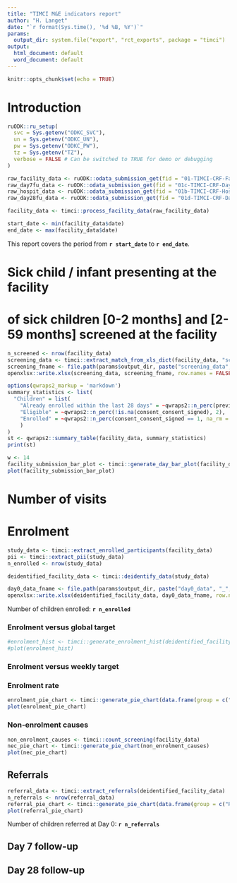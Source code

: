 ```yaml
---
title: "TIMCI M&E indicators report"
author: "H. Langet"
date: "`r format(Sys.time(), '%d %B, %Y')`"
params:
  output_dir: system.file("export", "rct_exports", package = "timci")
output:
  html_document: default
  word_document: default
---
```


```r
knitr::opts_chunk$set(echo = TRUE)
```

# Introduction

```r
ruODK::ru_setup(
  svc = Sys.getenv("ODKC_SVC"),
  un = Sys.getenv("ODKC_UN"),
  pw = Sys.getenv("ODKC_PW"),
  tz = Sys.getenv("TZ"),
  verbose = FALSE # Can be switched to TRUE for demo or debugging
)
```

```r
raw_facility_data <- ruODK::odata_submission_get(fid = "01-TIMCI-CRF-Facility")
raw_day7fu_data <- ruODK::odata_submission_get(fid = "01c-TIMCI-CRF-Day7")
raw_hospit_data <- ruODK::odata_submission_get(fid = "01b-TIMCI-CRF-Hospital")
raw_day28fu_data <- ruODK::odata_submission_get(fid = "01d-TIMCI-CRF-Day28")
```

```r
facility_data <- timci::process_facility_data(raw_facility_data)
```

```r
start_date <- min(facility_data$date)
end_date <- max(facility_data$date)
```

This report covers the period from **`r start_date`** to **`r end_date`**.

# Sick child / infant presenting at the facility

# of sick children [0-2 months] and [2-59 months] screened at the facility

```r
n_screened <- nrow(facility_data)
screening_data <- timci::extract_match_from_xls_dict(facility_data, "screening_dict.xlsx")
screening_fname <- file.path(params$output_dir, paste("screening_data", "_", Sys.Date(), ".xlsx", sep = ""))
openxlsx::write.xlsx(screening_data, screening_fname, row.names = FALSE)
```

```r
options(qwraps2_markup = 'markdown')
summary_statistics <- list(
  "Children" = list(
    "Already enrolled within the last 28 days" = ~qwraps2::n_perc(previous_enrolment_repeat_visit == 1, 2, na_rm = TRUE),
    "Eligible" = ~qwraps2::n_perc(!is.na(consent_consent_signed), 2),
    "Enrolled" = ~qwraps2::n_perc(consent_consent_signed == 1, na_rm = TRUE)
    )
)
st <- qwraps2::summary_table(facility_data, summary_statistics)
print(st)
```

```r
w <- 14
facility_submission_bar_plot <- timci::generate_day_bar_plot(facility_data, as.Date(end_date) - w, as.Date(end_date))
plot(facility_submission_bar_plot)
```

# Number of visits

# Enrolment

```r
study_data <- timci::extract_enrolled_participants(facility_data)
pii <- timci::extract_pii(study_data)
n_enrolled <- nrow(study_data)
```

```r
deidentified_facility_data <- timci::deidentify_data(study_data)

day0_data_fname <- file.path(params$output_dir, paste("day0_data", "_", Sys.Date(), ".xlsx", sep = ""))
openxlsx::write.xlsx(deidentified_facility_data, day0_data_fname, row.names = FALSE)
```

Number of children enrolled: **`r n_enrolled`**

### Enrolment versus global target
```r
#enrolment_hist <- timci::generate_enrolment_hist(deidentified_facility_data)
#plot(enrolment_hist)
```
### Enrolment versus weekly target
### Enrolment rate
```r
enrolment_pie_chart <- timci::generate_pie_chart(data.frame(group = c("Enrolled", "Not enrolled"), value = c(n_enrolled, n_screened - n_enrolled)))
plot(enrolment_pie_chart)
```

### Non-enrolment causes
```r
non_enrolment_causes <- timci::count_screening(facility_data)
nec_pie_chart <- timci::generate_pie_chart(non_enrolment_causes)
plot(nec_pie_chart)
```

## Referrals

```r
referral_data <- timci::extract_referrals(deidentified_facility_data)
n_referrals <- nrow(referral_data)
referral_pie_chart <- timci::generate_pie_chart(data.frame(group = c("Referred at Day 0", "Not referred at Day 0"), value = c(n_referrals, n_enrolled - n_referrals)))
plot(referral_pie_chart)
```

Number of children referred at Day 0: **`r n_referrals`**\

## Day 7 follow-up

## Day 28 follow-up
